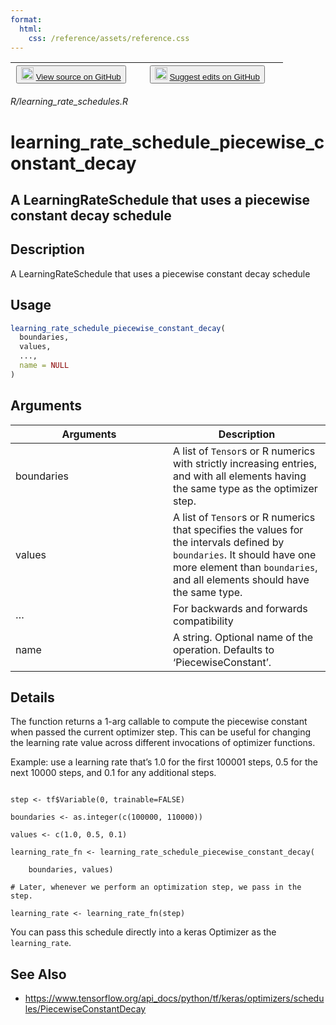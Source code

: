 ```yaml
---
format:
  html:
    css: /reference/assets/reference.css
---
```


| <button class="button"> ![](/reference/assets/GitHub-Mark-32px.png){width="20"} [View source on GitHub](https://github.com/rstudio/keras//blob/main/R/learning_rate_schedules.R) </button> | <button class="button"> ![](/reference/assets/GitHub-Mark-32px.png){width="20"} [Suggest edits on GitHub](https://github.com/rstudio/keras//edit/main/R/learning_rate_schedules.R) </button> |
|:------------------------------:|:--------------------------------------:|

*R/learning_rate_schedules.R*

# learning_rate_schedule_piecewise_constant_decay

## A LearningRateSchedule that uses a piecewise constant decay schedule

## Description
A LearningRateSchedule that uses a piecewise constant decay schedule 


## Usage
```r
learning_rate_schedule_piecewise_constant_decay( 
  boundaries, 
  values, 
  ..., 
  name = NULL 
) 
```

## Arguments
|Arguments|Description|
|---|---|
| boundaries | A list of `Tensor`s or R numerics with strictly increasing entries, and with all elements having the same type as the optimizer step. |
| values | A list of `Tensor`s or R numerics that specifies the values for the intervals defined by `boundaries`. It should have one more element than `boundaries`, and all elements should have the same type. |
| ... | For backwards and forwards compatibility |
| name | A string. Optional name of the operation. Defaults to 'PiecewiseConstant'. |

## Details

The function returns a 1-arg callable to compute the piecewise constant when passed the current optimizer step. This can be useful for changing the learning rate value across different invocations of optimizer functions. 

Example: use a learning rate that's 1.0 for the first 100001 steps, 0.5 for the next 10000 steps, and 0.1 for any additional steps. 

```

step <- tf$Variable(0, trainable=FALSE) 

boundaries <- as.integer(c(100000, 110000)) 

values <- c(1.0, 0.5, 0.1) 

learning_rate_fn <- learning_rate_schedule_piecewise_constant_decay( 

    boundaries, values) 

# Later, whenever we perform an optimization step, we pass in the step. 

learning_rate <- learning_rate_fn(step) 

```

You can pass this schedule directly into a keras Optimizer as the `learning_rate`. 





## See Also
- [https://www.tensorflow.org/api_docs/python/tf/keras/optimizers/schedules/PiecewiseConstantDecay](https://www.tensorflow.org/api_docs/python/tf/keras/optimizers/schedules/PiecewiseConstantDecay)

